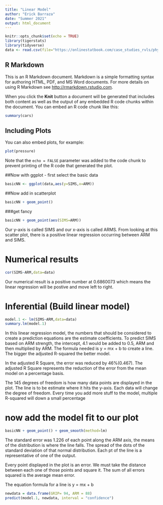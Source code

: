 ```yaml
---
title: "Linear Model"
author: "Erick Barraza"
date: "Summer 2021"
output: html_document
---
```


```r
knitr::opts_chunk$set(echo = TRUE)
library(tigerstats)
library(tidyverse)
data <- read.csv(file="https://onlinestatbook.com/case_studies_rvls/physical_strength/data.txt",sep="",header=TRUE) 
```


## R Markdown

This is an R Markdown document. Markdown is a simple formatting syntax for authoring HTML, PDF, and MS Word documents. For more details on using R Markdown see <http://rmarkdown.rstudio.com>.

When you click the **Knit** button a document will be generated that includes both content as well as the output of any embedded R code chunks within the document. You can embed an R code chunk like this:

```r
summary(cars)
```

## Including Plots

You can also embed plots, for example:

```r
plot(pressure)
```

Note that the `echo = FALSE` parameter was added to the code chunk to prevent printing of the R code that generated the plot.


##Now with ggplot - first select the basic data
  
```r
basicNN <- ggplot(data,aes(y=SIMS,x=ARM))
```
##Now add in scatterplot

```r
basicNN + geom_point()
```

###get fancy  
  
```r
basicNN + geom_point(aes(SIMS=ARM)) 
```

Our y-axis is called SIMS and our x-axis is called ARMS. From looking at this scatter plot, there is a positive linear regression occurring between ARM and SIMS.

  
# Numerical results

  
```r
cor(SIMS~ARM,data=data)
```

Our numerical result is a positive number at 0.6860073 which means the linear regression will be postive and move left to right.

# Inferential  (Build linear model)
  
  
```r
model.1 <- lm(SIMS~ARM,data=data)
summary.lm(model.1)
```

In this linear regression model, the numbers that should be considered to create a prediction equations are the estimate coefficients. To predict SIMS based on ARM strength, the intercept, 4.1 would be added to 0.5, ARM and then multiplied by ARM. The formula needed is y = mx + b to create a line. The bigger the adjusted R-squared the better model. 

In the adjusted R Square, the error was reduced by 46%(0.467). The adjusted R Square represents the reduction of the error from the mean model on a percentage basis.

The 145 degrees of freedom is how many data points are displayed in the plot. The line is to be estimate where it hits the y-axis. Each data will change the degree of freedom. Every time you add more stuff to the model, multiple R-squared will down a small percentage 

# now add the model fit to our plot

  
```r
basicNN + geom_point() + geom_smooth(method=lm)
``` 

The standard error was 1.226 of each point along the ARM axis, the means of the distribution is where the line falls. The spread of the dots of the standard deviation of that normal distribution. Each pt of the line is a representative of one of the output.

Every point displayed in the plot is an error. We must take the distance between each one of those points and square it. The sum of all errors squared is the average mean error.

The equation formula for a line is y = mx + b

```r
newdata = data.frame(GRIP= 94, ARM = 88)
predict(model.1, newdata, interval = "confidence")
```